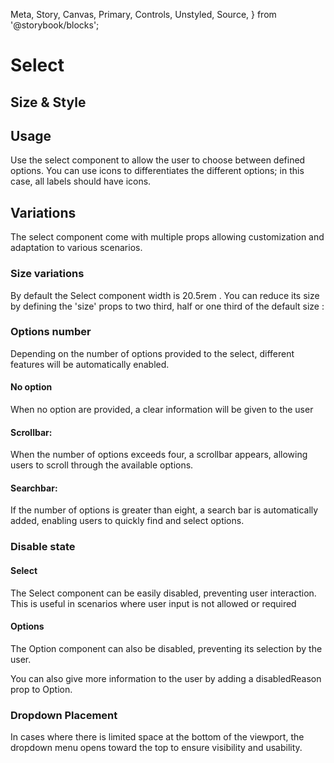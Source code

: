   Meta,
  Story,
  Canvas,
  Primary,
  Controls,
  Unstyled,
  Source,
} from '@storybook/blocks';


<Meta name="Guideline" of={SelectStories} />

# Select

## Size & Style

## Usage

Use the select component to allow the user to choose between defined options.
You can use icons to differentiates the different options; in this case, all labels should have icons.

## Variations

The select component come with multiple props allowing customization and adaptation to various scenarios.

### Size variations

By default the Select component width is 20.5rem .
You can reduce its size by defining the 'size' props to two third, half or one third of the default size :

<Story of={SelectStories.DifferentSizes} />

### Options number

Depending on the number of options provided to the select, different features will be automatically enabled.

#### No option

When no option are provided, a clear information will be given to the user

<Story of={SelectStories.WithoutOptions} />

#### Scrollbar:

When the number of options exceeds four, a scrollbar appears, allowing users to scroll through the available options.

<Story of={SelectStories.WithScrollbar} />

#### Searchbar:

If the number of options is greater than eight,
a search bar is automatically added, enabling users to quickly find and select options.

<Story of={SelectStories.WithSearchBar} />

### Disable state

#### Select

The Select component can be easily disabled, preventing user interaction.
This is useful in scenarios where user input is not allowed or required

<Story of={SelectStories.DisabledSelect} />

#### Options

The Option component can also be disabled, preventing its selection by the user.

<Canvas
  of={SelectStories.WithDisabledOptionsWithoutMessage}
  sourceState="hidden"
  layout="fullscreen"
/>

You can also give more information to the user by adding a disabledReason prop to Option.

<Canvas
  of={SelectStories.WithDisabledOptionsWithMessage}
  sourceState="hidden"
  layout="fullscreen"
/>

### Dropdown Placement

In cases where there is limited space at the bottom of the viewport,
the dropdown menu opens toward the top to ensure visibility and usability.

<Canvas of={SelectStories.NotEnoughPlaceAtTheBottom} sourceState="hidden" />
